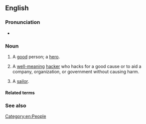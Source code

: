 {{also|whitehat|white-hat}}
==English==

===Pronunciation===
* {{audio|en|En-au-white hat.ogg|Audio (AU)}}

===Noun===
{{en-noun}}

# {{lb|en|idiomatic}} A [[good]] person; a [[hero]].
# {{lb|en|computing|slang}} A [[well-meaning]] [[hacker]] who hacks for a good cause or to aid a company, organization, or government without causing harm.
# {{lb|en|slang}} A [[sailor]]. <!--usually "whitehat" one word?-->

====Related terms====
{{rel3|en|
|black hat
|gray hat
}}

===See also===
{{pedia|White hat (computer security)}}

[[Category:en:People]]